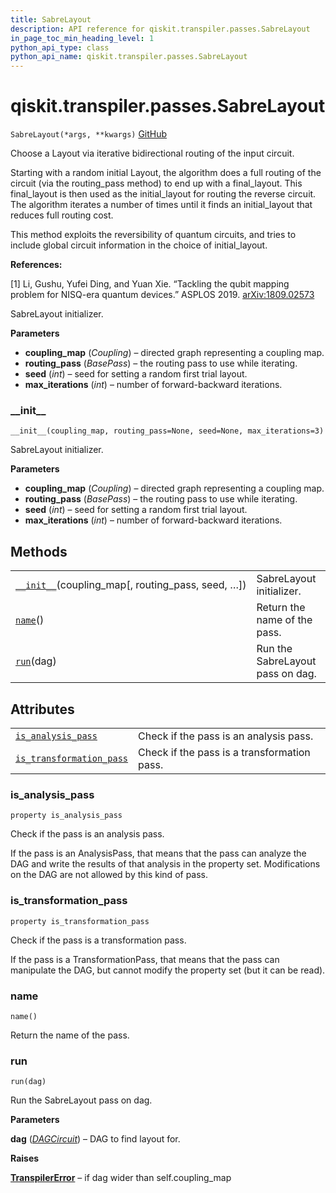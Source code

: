 ```yaml
---
title: SabreLayout
description: API reference for qiskit.transpiler.passes.SabreLayout
in_page_toc_min_heading_level: 1
python_api_type: class
python_api_name: qiskit.transpiler.passes.SabreLayout
---
```


<span id="qiskit-transpiler-passes-sabrelayout" />

# qiskit.transpiler.passes.SabreLayout

<span id="qiskit.transpiler.passes.SabreLayout" />

`SabreLayout(*args, **kwargs)` [GitHub](https://github.com/qiskit/qiskit/tree/stable/0.16/qiskit/transpiler/passes/layout/sabre_layout.py "view source code")

Choose a Layout via iterative bidirectional routing of the input circuit.

Starting with a random initial Layout, the algorithm does a full routing of the circuit (via the routing\_pass method) to end up with a final\_layout. This final\_layout is then used as the initial\_layout for routing the reverse circuit. The algorithm iterates a number of times until it finds an initial\_layout that reduces full routing cost.

This method exploits the reversibility of quantum circuits, and tries to include global circuit information in the choice of initial\_layout.

**References:**

\[1] Li, Gushu, Yufei Ding, and Yuan Xie. “Tackling the qubit mapping problem for NISQ-era quantum devices.” ASPLOS 2019. [arXiv:1809.02573](https://arxiv.org/pdf/1809.02573.pdf)

SabreLayout initializer.

**Parameters**

*   **coupling\_map** (*Coupling*) – directed graph representing a coupling map.
*   **routing\_pass** (*BasePass*) – the routing pass to use while iterating.
*   **seed** (*int*) – seed for setting a random first trial layout.
*   **max\_iterations** (*int*) – number of forward-backward iterations.

### \_\_init\_\_

<span id="qiskit.transpiler.passes.SabreLayout.__init__" />

`__init__(coupling_map, routing_pass=None, seed=None, max_iterations=3)`

SabreLayout initializer.

**Parameters**

*   **coupling\_map** (*Coupling*) – directed graph representing a coupling map.
*   **routing\_pass** (*BasePass*) – the routing pass to use while iterating.
*   **seed** (*int*) – seed for setting a random first trial layout.
*   **max\_iterations** (*int*) – number of forward-backward iterations.

## Methods

|                                                                                                                                                        |                                  |
| ------------------------------------------------------------------------------------------------------------------------------------------------------ | -------------------------------- |
| [`__init__`](#qiskit.transpiler.passes.SabreLayout.__init__ "qiskit.transpiler.passes.SabreLayout.__init__")(coupling\_map\[, routing\_pass, seed, …]) | SabreLayout initializer.         |
| [`name`](#qiskit.transpiler.passes.SabreLayout.name "qiskit.transpiler.passes.SabreLayout.name")()                                                     | Return the name of the pass.     |
| [`run`](#qiskit.transpiler.passes.SabreLayout.run "qiskit.transpiler.passes.SabreLayout.run")(dag)                                                     | Run the SabreLayout pass on dag. |

## Attributes

|                                                                                                                                                        |                                             |
| ------------------------------------------------------------------------------------------------------------------------------------------------------ | ------------------------------------------- |
| [`is_analysis_pass`](#qiskit.transpiler.passes.SabreLayout.is_analysis_pass "qiskit.transpiler.passes.SabreLayout.is_analysis_pass")                   | Check if the pass is an analysis pass.      |
| [`is_transformation_pass`](#qiskit.transpiler.passes.SabreLayout.is_transformation_pass "qiskit.transpiler.passes.SabreLayout.is_transformation_pass") | Check if the pass is a transformation pass. |

### is\_analysis\_pass

<span id="qiskit.transpiler.passes.SabreLayout.is_analysis_pass" />

`property is_analysis_pass`

Check if the pass is an analysis pass.

If the pass is an AnalysisPass, that means that the pass can analyze the DAG and write the results of that analysis in the property set. Modifications on the DAG are not allowed by this kind of pass.

### is\_transformation\_pass

<span id="qiskit.transpiler.passes.SabreLayout.is_transformation_pass" />

`property is_transformation_pass`

Check if the pass is a transformation pass.

If the pass is a TransformationPass, that means that the pass can manipulate the DAG, but cannot modify the property set (but it can be read).

### name

<span id="qiskit.transpiler.passes.SabreLayout.name" />

`name()`

Return the name of the pass.

### run

<span id="qiskit.transpiler.passes.SabreLayout.run" />

`run(dag)`

Run the SabreLayout pass on dag.

**Parameters**

**dag** ([*DAGCircuit*](qiskit.dagcircuit.DAGCircuit "qiskit.dagcircuit.DAGCircuit")) – DAG to find layout for.

**Raises**

[**TranspilerError**](qiskit.transpiler.TranspilerError "qiskit.transpiler.TranspilerError") – if dag wider than self.coupling\_map

